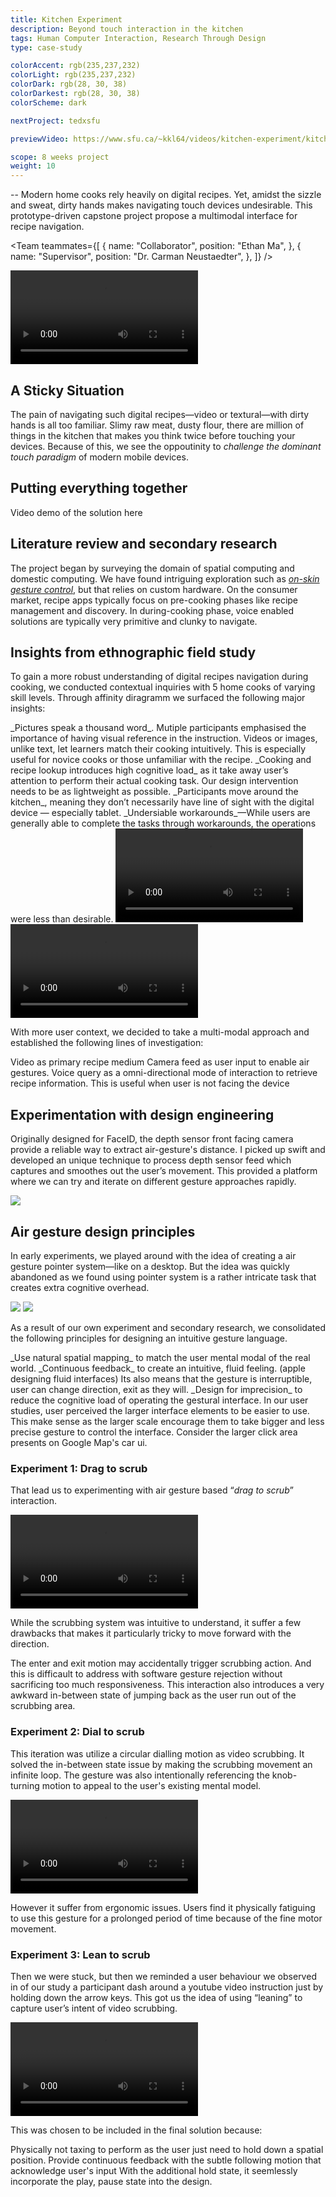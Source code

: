 ```yaml
---
title: Kitchen Experiment
description: Beyond touch interaction in the kitchen
tags: Human Computer Interaction, Research Through Design
type: case-study

colorAccent: rgb(235,237,232)
colorLight: rgb(235,237,232)
colorDark: rgb(28, 30, 38)
colorDarkest: rgb(28, 30, 38)
colorScheme: dark

nextProject: tedxsfu

previewVideo: https://www.sfu.ca/~kkl64/videos/kitchen-experiment/kitchen-experiment-cover-3.mp4

scope: 8 weeks project
weight: 10
---
```


<LayoutFull>
  <FullImage
    src="/project-assets/kitchen-experiment/intro.jpg"
    width={1792}
    height={926}
  />
</LayoutFull>

-- Modern home cooks rely heavily on digital recipes. Yet, amidst the sizzle and sweat, dirty hands makes navigating touch devices undesirable. This prototype-driven capstone project propose a multimodal interface for recipe navigation.

<Team
  teammates={[
    {
      name: "Collaborator",
      position: "Ethan Ma",
    },
    {
      name: "Supervisor",
      position: "Dr. Carman Neustaedter",
    },
  ]}
/>

<ColorShifter background="rgb(235,237,232)" color="#444" />

<LayoutFull extraMargin>
  <Video
    src="https://www.sfu.ca/~kkl64/videos/kitchen-experiment/assembly-top-down-1.mp4"
    canScrub={false}
  />
</LayoutFull>

## A Sticky Situation

The pain of navigating such digital recipes—video or textural—with dirty hands is all too familiar. Slimy raw meat, dusty flour, there are million of things in the kitchen that makes you think twice before touching your devices. Because of this, we see the oppoutinity to _challenge the dominant touch paradigm_ of modern mobile devices.

## Putting everything together

Video demo of the solution here

## Literature review and secondary research

The project began by surveying the domain of spatial computing and domestic computing. We have found intriguing exploration such as _[on-skin gesture control](https://www.tandfonline.com/doi/full/10.1080/14606925.2022.2058444)_, but that relies on custom hardware. On the consumer market, recipe apps typically focus on pre-cooking phases like recipe management and discovery. In during-cooking phase, voice enabled solutions are typically very primitive and clunky to navigate.

## Insights from ethnographic field study

To gain a more robust understanding of digital recipes navigation during cooking, we conducted contextual inquiries with 5 home cooks of varying skill levels. Through affinity diragramm we surfaced the following major insights:

<List>
  <ListItem label="1">
    _Pictures speak a thousand word_. Mutiple participants emphasised the
    importance of having visual reference in the instruction. Videos or images,
    unlike text, let learners match their cooking intuitively. This is
    especially useful for novice cooks or those unfamiliar with the recipe.
  </ListItem>
  <ListItem label="2">
    _Cooking and recipe lookup introduces high cognitive load_ as it take away
    user’s attention to perform their actual cooking task. Our design
    intervention needs to be as lightweight as possible.
  </ListItem>
  <ListItem label="3">
    _Participants move around the kitchen_, meaning they don’t necessarily have
    line of sight with the digital device — especially tablet.
  </ListItem>
  <ListItem label="4">
    _Undersiable workarounds_—While users are generally able to complete the
    tasks through workarounds, the operations were less than desirable.
  </ListItem>
</List>

<LayoutMainContent grid="2/3" extraMargin>
  <Video
    src="https://www.sfu.ca/~kkl64/videos/kitchen-experiment/elbow-interaction_6.mp4"
    width={1920}
    height={1080}
    canScrub={false}
  >
    <Caption
      label="4"
      title="Elbow Interaction"
      text="Elbow interaction force user into an awkward position, leading them moving the devices accidntally on up-right positions."
      overlay={false}
      topPadding
    />
  </Video>
  <Video
    src="https://www.sfu.ca/~kkl64/videos/kitchen-experiment/	knuckle-interaction_4.mp4"
    canScrub={false}
  >
    <Caption
      label="4"
      title="Knuckle Interaction"
      text="While affording higher precision, the digital device is prone to contamination because of its proximity with the dirty fingers."
      overlay={false}
      topPadding
    />
  </Video>
</LayoutMainContent>

With more user context, we decided to take a multi-modal approach and established the following lines of investigation:

<List>
  <ListItem label="1">Video as primary recipe medium</ListItem>
  <ListItem label="2">
    Camera feed as user input to enable air gestures.
  </ListItem>
  <ListItem label="3">
    Voice query as a omni-directional mode of interaction to retrieve recipe
    information. This is useful when user is not facing the device
  </ListItem>
</List>

## Experimentation with design engineering

Originally designed for FaceID, the depth sensor front facing camera provide a reliable way to extract air-gesture's distance. I picked up swift and developed an unique technique to process depth sensor feed which captures and smoothes out the user’s movement. This provided a platform where we can try and iterate on different gesture approaches rapidly.

<LayoutFull extraMargin>
  <Image
    src="/project-assets/kitchen-experiment/sensor-feed-processing.jpg"
    width={1792}
    height={1053}
  />
</LayoutFull>

## Air gesture design principles

In early experiments, we played around with the idea of creating a air gesture pointer system—like on a desktop. But the idea was quickly abandoned as we found using pointer system is a rather intricate task that creates extra cognitive overhead.

<LayoutMainContent grid="1/3" extraMargin>
  <Image
    src="/project-assets/kitchen-experiment/air-cursor-system.png"
    width={655}
    height={671}
  />
</LayoutMainContent>

<LayoutFull extraMargin>
  <Image
    src="/project-assets/kitchen-experiment/air-gesture-problem.jpg"
    width={1792}
    height={1053}
  />
</LayoutFull>

As a result of our own experiment and secondary research, we consolidated the following principles for designing an intuitive gesture language.

<List>
  <ListItem label="1">
    _Use natural spatial mapping_ to match the user mental modal of the real
    world.
  </ListItem>
  <ListItem label="2 ">
    _Continuous feedback_ to create an intuitive, fluid feeling. (apple
    designing fluid interfaces) Its also means that the gesture is
    interruptible, user can change direction, exit as they will.
  </ListItem>
  <ListItem label="3">
    _Design for imprecision_ to reduce the cognitive load of operating the
    gestural interface. In our user studies, user perceived the larger interface
    elements to be easier to use. This make sense as the larger scale encourage
    them to take bigger and less precise gesture to control the interface.
    Consider the larger click area presents on Google Map's car ui.
  </ListItem>
</List>

### Experiment 1: Drag to scrub

That lead us to experimenting with air gesture based “_drag to scrub_” interaction.

<LayoutMainContent grid="1/3" extraMargin>
  <Video
    src="https://res.cloudinary.com/read-cv/video/upload/t_v_b/v1/1/profileItems/elxDbGufYVdRx2SBPOeM2V30vWr2/QocppSyo5cTqixN0OOaR/58dc8648-a6a8-4976-93f5-9c18d216448d.mp4?_a=DATAdtAAZAA0"
    width={1920}
    height={1080}
    canScrub={true}
  />
</LayoutMainContent>

While the scrubbing system was intuitive to understand, it suffer a few drawbacks that makes it particularly tricky to move forward with the direction.

<List>
  <ListItem label="1">
    The enter and exit motion may accidentally trigger scrubbing action. And
    this is difficault to address with software gesture rejection without
    sacrificing too much responsiveness.
  </ListItem>
  <ListItem label="2">
    This interaction also introduces a very awkward in-between state of jumping
    back as the user run out of the scrubbing area.
  </ListItem>
</List>

### Experiment 2: Dial to scrub

This iteration was utilize a circular dialling motion as video scrubbing. It solved the in-between state issue by making the scrubbing movement an infinite loop. The gesture was also intentionally referencing the knob-turning motion to appeal to the user's existing mental model.

<LayoutMainContent grid="1/3" extraMargin>
  <Video
    src="https://res.cloudinary.com/read-cv/video/upload/t_v_b/v1/1/profileItems/elxDbGufYVdRx2SBPOeM2V30vWr2/QocppSyo5cTqixN0OOaR/15a10979-b424-4fe3-806d-046f503a55d6.mp4?_a=DATAdtAAZAA0"
    width={1920}
    height={1080}
    canScrub={true}
  />
</LayoutMainContent>

However it suffer from ergonomic issues. Users find it physically fatiguing to use
this gesture for a prolonged period of time because of the fine motor movement.

### Experiment 3: Lean to scrub

Then we were stuck, but then we reminded a user behaviour we observed in of our study a participant dash around a youtube video instruction just by holding down the arrow keys. This got us the idea of using “leaning” to capture user’s intent of video scrubbing.

<LayoutMainContent grid="1/3" extraMargin>
  <Video
    src="https://res.cloudinary.com/read-cv/video/upload/t_v_b/v1/1/profileItems/elxDbGufYVdRx2SBPOeM2V30vWr2/QocppSyo5cTqixN0OOaR/15a10979-b424-4fe3-806d-046f503a55d6.mp4?_a=DATAdtAAZAA0"
    width={1920}
    height={1080}
    canScrub={true}
  />
</LayoutMainContent>

This was chosen to be included in the final solution because:

<List>
  <ListItem label="1">
    Physically not taxing to perform as the user just need to hold down a
    spatial position.
  </ListItem>
  <ListItem label="2">
    Provide continuous feedback with the subtle following motion that
    acknowledge user's input
  </ListItem>
  <ListItem label="3">
    With the additional hold state, it seemlessly incorporate the play, pause
    state into the design.
  </ListItem>
</List>
